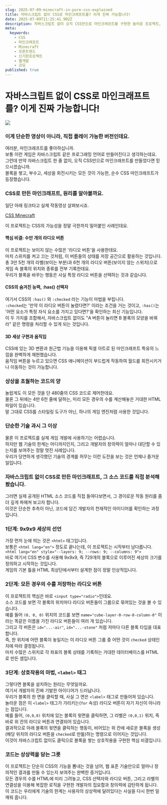 ```yaml
---
slug: 2025-07-09-minecraft-in-pure-css-explained
title: 자바스크립트 없이 CSS로 마인크래프트를? 이게 진짜 가능합니다!
date: 2025-07-09T11:25:41.902Z
description: 자바스크립트 없이 오직 CSS만으로 마인크래프트를 구현한 놀라운 프로젝트, 그 작동 원리를 쉽고 재미있게 파헤쳐봅니다.
meta:
  keywords:
    - CSS
    - 마인크래프트
    - Minecraft
    - 프론트엔드
    - 신기한프로젝트
    - 웹개발
    - 코딩
published: true
---
```


# 자바스크립트 없이 CSS로 마인크래프트를? 이게 진짜 가능합니다!

![](https://blogger.googleusercontent.com/img/b/R29vZ2xl/AVvXsEimQ_V31YdhrtHjZ2pwXER_EXmW2FHtNaTiYTpVNdUcEIEm_6QUKPuQtV_QByor1PG4Ig1eWq-IeP-c3Q7rvgU244A_jlndu75F8CyYPFPMlJjBplByUEFUcfsVp5mcE40PLsH3WaEP1JH-mkJf7sSdx6Zh7Chyphenhyphen41q8pd6rjfENd-X9ILRus14dz_MZgBY/s16000/%E1%84%89%E1%85%B3%E1%84%8F%E1%85%B3%E1%84%85%E1%85%B5%E1%86%AB%E1%84%89%E1%85%A3%E1%86%BA%202025-07-09%20%E1%84%8B%E1%85%A9%E1%84%92%E1%85%AE%208.27.46.jpg)

### 이게 단순한 영상이 아니라, 직접 플레이 가능한 버전인데요.

여러분, 마인크래프트를 좋아하십니까.<br />보통 이런 게임은 자바스크립트 같은 프로그래밍 언어로 만들어진다고 생각하는데요.<br />그런데 만약 자바스크립트 한 줄 없이, 오직 CSS만으로 마인크래프트를 만들었다면 믿으시겠습니까.<br />블록을 쌓고, 부수고, 세상을 회전시키는 모든 것이 가능한, 순수 CSS 마인크래프트가 등장했습니다.<br />

### CSS로 만든 마인크래프트, 원리를 알아볼까요.

일단 아래 링크타고 실제 작동영상 살펴보시죠.

[CSS Minecraft](https://benjaminaster.com/css-minecraft/)


이 프로젝트는 CSS의 가능성을 정말 극한까지 밀어붙인 사례인데요.<br />

#### 핵심 비결: 수만 개의 라디오 버튼

이 프로젝트는 보이지 않는 수많은 '라디오 버튼'을 사용한데요.<br />마치 스위치를 켜고 끄는 것처럼, 이 버튼들의 상태를 저장 공간으로 활용하는 것입니다.<br />총 3만 5천 개의 라벨(보이는 부분)과 6천 개의 라디오 버튼(보이지 않는 스위치)으로 게임 속 블록의 위치와 종류를 전부 기록한데요.<br />우리가 블록을 바꾸는 행동은 사실 특정 라디오 버튼을 선택하는 것과 같습니다.<br />

#### CSS의 숨겨진 능력, :has() 선택자

여기서 CSS의 `:has()` 와 `:checked` 라는 기능이 마법을 부립니다.<br />`:checked`는 '만약 이 라디오 버튼이 눌렸다면?' 이라는 조건을 거는 것이고, `:has()`는 '어떤 요소가 특정 자식 요소를 가지고 있다면?'을 확인하는 최신 기능입니다.<br />이 두 가지를 조합해서, 자바스크립트 없이도 "A 버튼이 눌리면 B 블록의 모양을 바꿔라" 같은 명령을 처리할 수 있게 되는 것입니다.<br />

#### 3D 세상 구현과 움직임

CSS에 있는 3D 변환과 원근법 기능을 이용해 픽셀 아트로 된 마인크래프트 특유의 느낌을 완벽하게 재현했습니다.<br />움직임 버튼을 누르고 있으면 CSS 애니메이션이 부드럽게 작동하여 월드를 회전시키거나 이동하는 것이 가능합니다.<br />

### 상상을 초월하는 코드의 양

놀랍게도 이 모든 것을 단 480줄의 CSS 코드로 제어한데요.<br />물론 그 뒤에는 4만 6천 줄에 달하는, 미리 모든 경우의 수를 계산해놓은 거대한 HTML 파일이 있습니다.<br />말 그대로 CSS를 스타일링 도구가 아닌, 하나의 게임 엔진처럼 사용한 것입니다.<br />

### 단순한 기술 과시 그 이상

물론 이 프로젝트를 실제 게임 개발에 사용하기는 어렵습니다.<br />하지만 웹 기술의 한계는 어디까지인지, 그리고 개발자의 창의력이 얼마나 대단할 수 있는지를 보여주는 정말 멋진 사례입니다.<br />우리가 당연하게 생각했던 기술의 경계를 허무는 이런 도전을 보는 것은 언제나 즐거운 일입니다.<br />

### 자바스크립트 없이 CSS로 만든 마인크래프트, 그 소스 코드를 직접 분석해 봤습니다.

그러면 실제 공개된 HTML 소스 코드를 직접 들여다보면서, 그 경이로운 작동 원리를 좀 더 깊게 파헤쳐 보고자 합니다.<br />이것은 단순한 추측이 아닌, 코드에 담긴 개발자의 천재적인 아이디어를 확인하는 과정입니다.<br />

### 1단계: 9x9x9 세상의 선언

가장 먼저 눈에 띄는 것은 `<html>` 태그입니다.<br />보통은 `<html lang="en">` 정도로 끝나는데, 이 프로젝트는 시작부터 남다릅니다.<br />`<html lang="en" style="--layers: 9; --rows: 9; --columns: 9">`<br />바로 여기서 CSS 변수를 사용해 9x9x9, 즉 729개의 블록으로 이루어진 세상의 크기를 정의하고 시작하는 것입니다.<br />게임의 기본 틀을 HTML 최상단에서부터 설계한 점이 정말 인상적입니다.<br />

### 2단계: 모든 경우의 수를 저장하는 라디오 버튼

이 프로젝트의 핵심은 바로 `<input type="radio">`인데요.<br />소스 코드를 보면 각 블록의 위치마다 라디오 버튼들이 그룹으로 묶여있는 것을 볼 수 있습니다.<br />예를 들어 `(0, 0, 0)` 위치의 코드를 보면 `name="cube-layer-0-row-0-column-0"` 이라는 똑같은 이름을 가진 라디오 버튼들이 여러 개 있습니다.<br />그리고 각 버튼은 `id="...-air"`, `id="...-stone"` 처럼 저마다 다른 블록 타입을 대표합니다.<br />즉, 한 위치에 어떤 블록이 놓일지는 이 라디오 버튼 그룹 중 어떤 것이 `checked` 상태인지에 따라 결정됩니다.<br />마치 수많은 스위치로 각 좌표의 블록 상태를 기록하는 거대한 데이터베이스를 HTML로 만든 셈입니다.<br />

### 3단계: 상호작용의 마법, `<label>` 태그

그렇다면 블록을 설치하는 원리는 무엇일까요.<br />여기서 개발자의 진짜 기발한 아이디어가 드러납니다.<br />우리가 블록의 한 면을 클릭할 때, 사실 그 면은 `<label>` 태그로 만들어져 있습니다.<br />놀라운 점은 이 `<label>` 태그가 가리키는(`for` 속성) 라디오 버튼이 자기 자신이 아니라는 점입니다.<br />예를 들어, `(0,0,0)` 위치에 있는 블록의 윗면을 클릭하면, 그 라벨은 `(0,0,1)` 위치, 즉 바로 위 칸의 라디오 버튼과 연결되어 있습니다.<br />결과적으로 아래 블록의 윗면을 클릭하는 행동이, 비어있는 위 칸에 새로운 블록을 생성(해당 위치의 라디오 버튼을 `checked`로 만듦)하는 명령으로 이어지는 것입니다.<br />이것이 자바스크립트 없이도 클릭으로 블록을 쌓는 상호작용을 구현한 핵심 비결입니다.<br />

### 코드는 상상력을 담는 그릇

이 프로젝트는 단순히 CSS의 기능을 뽐내는 것을 넘어, 웹 표준 기술만으로 얼마나 창의적인 결과를 만들 수 있는지 보여주는 완벽한 증거입니다.<br />모든 경우의 수를 HTML에 미리 그려놓고, CSS 선택자와 라디오 버튼, 그리고 라벨의 연결성을 이용해 복잡한 로직을 구현한 개발자의 집요함과 창의력에 감탄하게 됩니다.<br />이 코드는 우리에게 기술의 한계는 사용자의 상상력에 달려있다는 사실을 다시 한번 일깨워 줍니다.<br />
